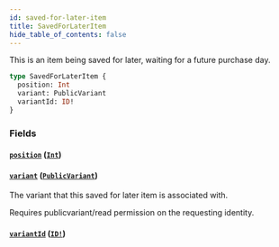 ```yaml
---
id: saved-for-later-item
title: SavedForLaterItem
hide_table_of_contents: false
---
```



This is an item being saved for later, waiting for a future purchase day.

```graphql
type SavedForLaterItem {
  position: Int
  variant: PublicVariant
  variantId: ID!
}
```


### Fields

#### [`position`](#) ([`Int`](/demand/api/graphql-storefront/reference/scalars/int))




#### [`variant`](#) ([`PublicVariant`](/demand/api/graphql-storefront/reference/objects/public-variant))

The variant that this saved for later item is associated with.
            
Requires publicvariant/read permission on the requesting identity.


#### [`variantId`](#) ([`ID!`](/demand/api/graphql-storefront/reference/scalars/id))






